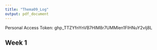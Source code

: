 ```yaml
---
title: "Thema09_Log"
output: pdf_document
---
```


Personal Access Token: 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

## Week 1

